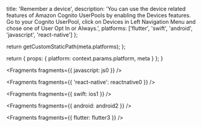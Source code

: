 
  title: 'Remember a device',
  description:
    'You can use the device related features of Amazon Cognito UserPools by enabling the Devices features. Go to your Cognito UserPool, click on Devices in Left Navigation Menu and chose one of User Opt In or Always.',
  platforms: ['flutter', 'swift', 'android', 'javascript', 'react-native']
};

  return getCustomStaticPath(meta.platforms);
};

  return {
    props: {
      platform: context.params.platform,
      meta
    }
  };
}


<Fragments fragments={{ javascript: js0 }} />


<Fragments fragments={{ 'react-native': reactnative0 }} />


<Fragments fragments={{ swift: ios1 }} />


<Fragments fragments={{ android: android2 }} />


<Fragments fragments={{ flutter: flutter3 }} />
